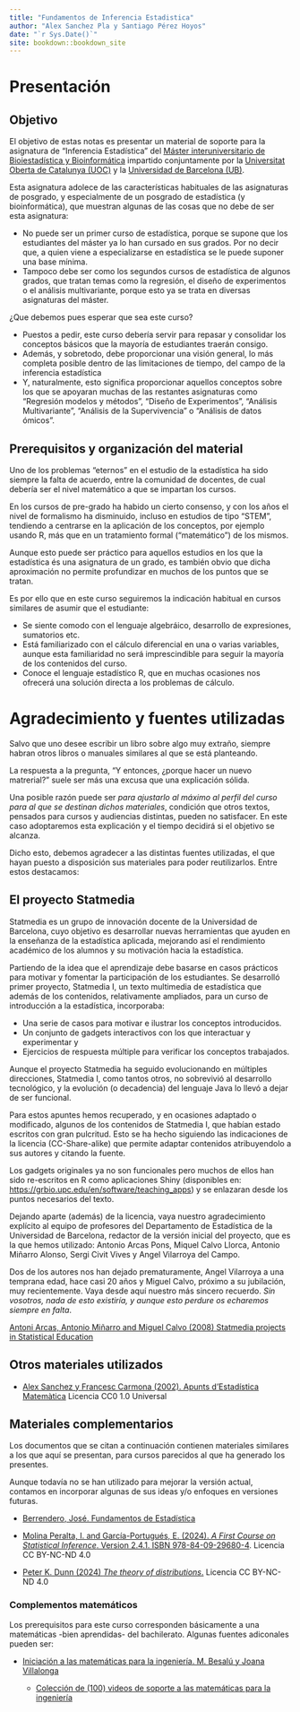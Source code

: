 ```yaml
--- 
title: "Fundamentos de Inferencia Estadistica"
author: "Alex Sanchez Pla y Santiago Pérez Hoyos"
date: "`r Sys.Date()`"
site: bookdown::bookdown_site
---
```


# Presentación {-}

## Objetivo {-}

El objetivo de estas notas es presentar un material de soporte para la asignatura de "Inferencia Estadística" del [Máster interuniversitario de Bioiestadística y Bioinformática](https://www.uoc.edu/es/estudios/masters/master-universitario-bioinformatica-bioestadistica) impartido conjuntamente por la [Universitat Oberta de Catalunya (UOC)](https://www.uoc.edu) y la [Universidad de Barcelona (UB)](https://www.ub.edu).

Esta asignatura adolece de las características habituales de las asignaturas de posgrado, y especialmente de un posgrado de estadística (y bioinformática), que muestran algunas de las cosas que no debe de ser esta asignatura:

- No puede ser un primer curso de estadística, porque se supone que los estudiantes del máster ya lo han cursado en sus grados. Por no decir que, a  quien viene a especializarse en estadística se le puede suponer una base mínima.
- Tampoco debe ser como los segundos cursos de estadística de algunos grados, que tratan temas como la regresión, el diseño de experimentos o el análisis multivariante, porque esto ya se trata en diversas asignaturas del máster.

¿Que debemos pues esperar que sea este curso?

- Puestos a pedir, este curso debería servir para repasar y consolidar los conceptos básicos que la mayoría de estudiantes traerán consigo.
- Además, y sobretodo, debe proporcionar una visión general, lo más completa posible dentro de las limitaciones de tiempo, del campo de la inferencia estadística
- Y, naturalmente, esto significa proporcionar aquellos conceptos sobre los que se apoyaran muchas de las restantes asignaturas como "Regresión modelos y métodos", "Diseño de Experimentos", "Análisis Multivariante", "Análisis de la Supervivencia" o "Análisis de datos ómicos".

## Prerequisitos y organización del material {-}

Uno de los problemas "eternos" en el estudio de la estadística ha sido siempre la falta de acuerdo, entre la comunidad de docentes, de cual debería ser el nivel matemático a que se impartan los cursos.

En los cursos de pre-grado ha habido un cierto consenso, y con los años el nivel de formalismo ha disminuido, incluso en estudios de tipo "STEM", tendiendo a centrarse en la aplicación de los conceptos, por ejemplo usando R, más que en un tratamiento formal ("matemático") de los mismos.

Aunque esto puede ser práctico para aquellos estudios en los que  la estadística és una asignatura de un grado, es también obvio que dicha aproximación no permite profundizar en muchos de los puntos que se tratan. 

Es por ello que en este curso seguiremos la indicación habitual en cursos similares de asumir que el estudiante:

- Se siente comodo con el lenguaje algebráico, desarrollo de expresiones, sumatorios etc.
- Está familiarizado con el cálculo diferencial en una o varias variables, aunque esta familiaridad no será imprescindible para seguir la mayoría de los contenidos del curso.
- Conoce el lenguaje estadístico R, que en muchas ocasiones nos ofrecerá una solución directa a los problemas de cálculo.

# Agradecimiento y fuentes utilizadas {-}

Salvo que uno desee escribir un libro sobre algo muy extraño, siempre habran otros libros o manuales similares al que se está planteando.

La respuesta a la pregunta, "Y entonces, ¿porque hacer un nuevo matrerial?" suele ser más una excusa que una explicación sólida. 

Una posible razón puede ser _para ajustarlo al máximo al perfil del curso para al que se destinan dichos materiales_, condición que otros textos, pensados para cursos y audiencias distintas, pueden no satisfacer. En este caso adoptaremos esta explicación y el tiempo decidirá si el objetivo se alcanza.

Dicho esto, debemos agradecer a las distintas fuentes utilizadas, el que hayan puesto a disposición sus materiales para poder reutilizarlos. Entre estos destacamos:

## El proyecto Statmedia {-}

Statmedia es un grupo de innovación docente de la Universidad de Barcelona, cuyo objetivo es desarrollar nuevas herramientas que ayuden en la enseñanza de la estadística aplicada, mejorando así el rendimiento académico de los alumnos y su motivación hacia la estadística. 

Partiendo de la idea que el aprendizaje debe basarse en casos prácticos para motivar y fomentar la participación de los estudiantes. Se desarrolló  primer proyecto, Statmedia I, un texto multimedia de estadística que además de los contenidos, relativamente ampliados, para un curso de introducción a la estadística, incorporaba:

- Una serie de casos para motivar e ilustrar los conceptos introducidos.
- Un conjunto de gadgets interactivos con los que interactuar y experimentar y
- Ejercicios de respuesta múltiple para verificar los conceptos trabajados.

Aunque el proyecto Statmedia ha seguido evolucionando en múltiples direcciones, Statmedia I, como tantos otros, no sobrevivió al desarrollo tecnológico, y la evolución (o decadencia) del lenguaje Java lo llevó a dejar de ser funcional.

Para estos apuntes hemos recuperado, y en ocasiones adaptado o modificado, algunos de los contenidos de Statmedia I, que habían estado escritos con gran pulcritud. Esto se ha hecho siguiendo las indicaciones de la licencia (CC-Share-alike) que permite adaptar contenidos atribuyendolo a sus autores y citando la fuente. 

Los gadgets originales ya no son funcionales pero muchos de ellos han sido re-escritos en R como aplicaciones Shiny (disponibles en:  [https://grbio.upc.edu/en/software/teaching_apps](https://grbio.upc.edu/en/software/teaching_apps)) y se enlazaran desde los puntos necesarios del texto.

Dejando aparte (además) de la licencia, vaya nuestro agradecimiento explícito al equipo de profesores del Departamento de Estadística de la Universidad de Barcelona, redactor de la versión inicial del proyecto, que es la que hemos utilizado: Antonio Arcas Pons, Miquel Calvo Llorca, Antonio Miñarro Alonso, Sergi Civit Vives y Angel Vilarroya del Campo.

Dos de los autores nos han dejado prematuramente, Angel Vilarroya a una temprana edad, hace casi 20 años y Miguel Calvo, próximo a su jubilación, muy recientemente. Vaya desde aquí nuestro más sincero recuerdo. *Sin vosotros, nada de esto existiría, y aunque esto perdure os echaremos siempre en falta*.

[Antoni Arcas, Antonio Miñarro and Miguel Calvo (2008) Statmedia projects in Statistical Education](https://www.emis.de/journals/BEIO/files/BEIOv25n1_HE_A.Arcas+A.Minarro+M.Calvo.pdf)

## Otros materiales utilizados {-}

- [Alex Sanchez y Francesc Carmona (2002). Apunts d'Estadística Matemàtica](https://github.com/ASPteaching/ApuntsEstadisticaMatematica) Licencia CC0 1.0 Universal

## Materiales complementarios {-}

Los documentos que se citan a continuación contienen materiales similares a los que aquí se presentan, para cursos parecidos al que ha generado los presentes.

Aunque todavía no se han utilizado para mejorar la versión actual, contamos en incorporar algunas de sus ideas y/o enfoques en versiones futuras.

- [Berrendero, José. Fundamentos de Estadística](https://verso.mat.uam.es/~joser.berrendero/libro-est/)

- [Molina Peralta, I. and García-Portugués, E. (2024). _A First Course on Statistical Inference_. Version 2.4.1. ISBN 978-84-09-29680-4](https://bookdown.org/egarpor/inference/). Licencia CC BY-NC-ND 4.0

- [Peter K. Dunn (2024) _The theory of distributions_. ](https://bookdown.org/pkaldunn/DistTheory) Licencia CC BY-NC-ND 4.0

### Complementos matemáticos {-}

Los prerequisitos para este curso corresponden básicamente a una matemáticas -bien aprendidas- del bachilerato. Algunas fuentes adiconales pueden ser:

- [Iniciación a las matemáticas para la ingeniería. M. Besalú y Joana Villalonga](http://cimanet.uoc.edu/cursMates0/IniciacionMatematicas/pdf/PID_00273914.pdf)

  - [Colección de (100) videos de soporte a las matemáticas para la ingeniería](https://www.youtube.com/playlist?list=PLv8FweHfYYMo6Lr2zt6H4znq5KuBacq28)